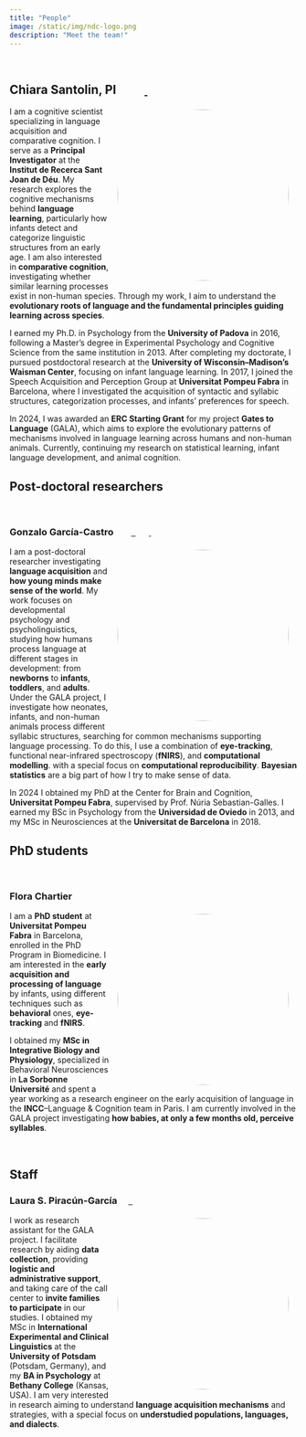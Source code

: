 ```yaml
---
title: "People"
image: /static/img/ndc-logo.png
description: "Meet the team!"
---
```



<link rel="stylesheet" href="https://cdnjs.cloudflare.com/ajax/libs/font-awesome/6.7.2/css/all.min.css" integrity="sha512-Evv84Mr4kqVGRNSgIGL/F/aIDqQb7xQ2vcrdIwxfjThSH8CSR7PBEakCr51Ck+w+/U6swU2Im1vVX0SVk9ABhg==" crossorigin="anonymous" referrerpolicy="no-referrer"/>

<br>

<h2>Chiara Santolin, PI&nbsp;&nbsp;&nbsp;&nbsp;&nbsp;<a href="mailto:chiara.santolin@sjd.es" class="shadow-sm"><i class="fas fa-envelope text-dark"></i></a>&nbsp;&nbsp;&nbsp;<a href="https://scholar.google.com/citations?user=j-liw-wAAAAJ" target="_blank"><i class="fas fa-graduation-cap text-dark"></i></a>&nbsp;&nbsp;<a href="https://orcid.org/0000-0002-8361-5574" target="_blank"><i class="fa-brands fa-orcid text-dark"></i>
</a>&nbsp;&nbsp;</h2>

![](/static/img/chiara.jpg){width="300px" style="float: right; margin: 5px 15px 5px 15px; border-radius: 50%;"}

I am a cognitive scientist specializing in language acquisition and comparative cognition. I serve as a **Principal Investigator** at the **Institut de Recerca Sant Joan de Déu**. My research explores the cognitive mechanisms behind **language learning**, particularly how infants detect and categorize linguistic structures from an early age. I am also interested in **comparative cognition**, investigating whether similar learning processes exist in non-human species. Through my work, I aim to understand the **evolutionary roots of language and the fundamental principles guiding learning across species**.

I earned my Ph.D. in Psychology from the **University of Padova** in 2016, following a Master's degree in Experimental Psychology and Cognitive Science from the same institution in 2013. After completing my doctorate, I pursued postdoctoral research at the **University of Wisconsin–Madison's Waisman Center**, focusing on infant language learning. In 2017, I joined the Speech Acquisition and Perception Group at **Universitat Pompeu Fabra** in Barcelona, where I investigated the acquisition of syntactic and syllabic structures, categorization processes, and infants' preferences for speech.

In 2024, I was awarded an **ERC Starting Grant** for my project **Gates to Language** (GALA), which aims to explore the evolutionary patterns of mechanisms involved in language learning across humans and non-human animals. Currently, continuing my research on statistical learning, infant language development, and animal cognition.


## Post-doctoral researchers

<br>

<h3>Gonzalo García-Castro&nbsp;&nbsp;&nbsp;&nbsp;&nbsp;<a href="mailto:gonzalo.garcia@sjd.es" class="shadow-sm" target="_blank"><i class="fas fa-envelope text-dark"></i></a>&nbsp;&nbsp;&nbsp;<a href="https://scholar.google.com/citations?user=fHetiuQAAAAJ" target="_blank"><i class="fas fa-graduation-cap text-dark"></i>&nbsp;&nbsp;<a href="https://orcid.org/0000-0002-8553-4209" target="_blank"><i class="fa-brands fa-orcid text-dark"></i></a>&nbsp;&nbsp;<a href="https://twitter.com/gongcastro" target="_blank"><i class="fab fa-twitter text-dark"></i></a>&nbsp;&nbsp;<a href="https://www.linkedin.com/in/gongcastro/" target="_blank"><i class="fa-brands fa-linkedin-in text-dark"></i></a>&nbsp;&nbsp;<a href="https://bsky.app/profile/gongcastro.bsky.social" target="_blank"><i class="fa-brands fa-bluesky text-dark"></i>
</a>&nbsp;&nbsp;<a href="https://hub.docker.com/u/gongcastro" target="_blank"><i class="fa-brands fa-docker text-dark"></i></a>&nbsp;&nbsp;<a href="https://github.com/gongcastro" target="_blank"><i class="fab fa-github text-dark"></i></a></h3>


![](/static/img/gonzalo.jpg){width="300px" style="float: right; margin: 5px 15px 5px 15px; border-radius: 50%;"}

I am a post-doctoral researcher investigating **language acquisition** and **how young minds make sense of the world**. My work focuses on developmental psychology and psycholinguistics, studying how humans process language at different stages in development: from **newborns** to **infants**, **toddlers**, and **adults**. Under the GALA project, I investigate how neonates, infants, and non-human animals process different syllabic structures, searching for common mechanisms supporting language processing. To do this, I use a combination of **eye-tracking**, functional near-infrared spectroscopy (**fNIRS**), and **computational modelling**. with a special focus on **computational reproducibility**. **Bayesian statistics** are a big part of how I try to make sense of data.

In 2024 I obtained my PhD at the Center for Brain and Cognition, **Universitat Pompeu Fabra**, supervised by Prof. Núria Sebastian-Galles. I earned my BSc in Psychology from the **Universidad de Oviedo** in 2013, and my MSc in Neurosciences at the **Universitat de Barcelona** in 2018. 

## PhD students

<br>

<h3>Flora Chartier&nbsp;&nbsp;&nbsp;&nbsp;&nbsp;<a href="mailto:flora.chartier@sjd.es" class="shadow-sm" target="_blank"><i class="fas fa-envelope text-dark"></i></a>&nbsp;&nbsp;<a href="https://github.com/Floraachr" target="_blank"><i class="fab fa-github text-dark"></i></a></h3>

![](/static/img/flora.jpg){width="300px" style="float: right; margin: 5px 15px 5px 15px; border-radius: 50%;"}

I am a **PhD student** at **Universitat Pompeu Fabra** in Barcelona, enrolled in the PhD Program in Biomedicine. I am interested in the **early acquisition and processing of language** by infants, using different techniques such as **behavioral** ones, **eye-tracking** and **fNIRS**.

I obtained my **MSc in Integrative Biology and Physiology**, specialized in Behavioral Neurosciences in **La Sorbonne Université** and spent a year working as a research engineer on the early acquisition of language in the **INCC**--Language & Cognition team in Paris. I am currently involved in the GALA project investigating **how babies, at only a few months old, perceive syllables**. 

<br>

## Staff

<h3>Laura S. Piracún-García&nbsp;&nbsp;&nbsp;&nbsp;&nbsp;<a href="mailto:laurasirley.piracun@sjd.es" class="shadow-sm" target="_blank"><i class="fas fa-envelope text-dark"></i>&nbsp;&nbsp;<a href="https://github.com/laurapiracun" target="_blank"><i class="fab fa-github text-dark"></i></a></h3>

![](/static/img/laura.jpg){width="300px" style="float: right; margin: 5px 15px 5px 15px; border-radius: 50%;"}

I work as research assistant for the GALA project. I facilitate research by aiding **data collection**, providing **logistic and administrative support**, and taking care of the call center to **invite families to participate** in our studies. I obtained my MSc in **International Experimental and Clinical Linguistics** at the **University of Potsdam** (Potsdam, Germany), and my **BA in Psychology** at **Bethany College** (Kansas, USA). I am very interested in research aiming to understand **language acquisition mechanisms** and strategies, with a special focus on **understudied populations, languages, and dialects**.

